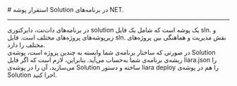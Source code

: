 

<Layout>
<Head>
<title>مستندات استقرار پوشه Solution در NET. - لیارا</title>
<meta property="og:title" content="مستندات خدمات رایانش ابری لیارا" />
<meta property="og:description" content="مستندات مربوط به نحوه استقرار پوشه Solution در پلتفرم دات‌نت در لیارا"  />
</Head>
# استقرار پوشه Solution در برنامه‌های NET.
<hr className="mb-2" />
در برنامه‌های دات‌نت، دایرکتوری solution یک پوشه است که شامل یک فایل <Important>sln.</Important> و زیرپوشه‌های پروژه‌های مختلف است. فایل  <Important>sln.</Important> نقش مدیریت و هماهنگی بین پروژه‌های مختلف را دارد.


<div className="h-2" />
در صورتی که ساختار برنامه‌ی شما وابسته به چندین پروژه است، پوشه‌ی Solution ریشه‌ی برنامه‌ی شما به‌حساب می‌آید. بنابراین، لازم است که اگر فایل <Important>liara.json</Important> را می‌سازید، آن را در پوشه‌ی Solution ساخته و دستور <Important>liara deploy</Important> را هم در پوشه‌ی Solution اجرا کنید.



</Layout>